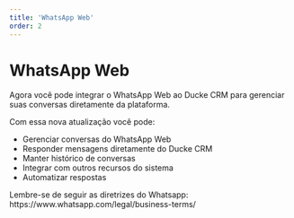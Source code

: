 ```yaml
---
title: 'WhatsApp Web'
order: 2
---
```


# WhatsApp Web


<Callout type="info">
Agora você pode integrar o WhatsApp Web ao Ducke CRM para gerenciar suas conversas diretamente da plataforma.
</Callout>

Com essa nova atualização você pode:

- Gerenciar conversas do WhatsApp Web
- Responder mensagens diretamente do Ducke CRM
- Manter histórico de conversas
- Integrar com outros recursos do sistema
- Automatizar respostas

<Callout type="info">
Lembre-se de seguir as diretrizes do Whatsapp: https://www.whatsapp.com/legal/business-terms/
</Callout>
